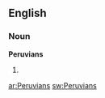==English==

===Noun===
'''Peruvians'''

# {{plural of|[[Peruvian]]}}

[[ar:Peruvians]]
[[sw:Peruvians]]